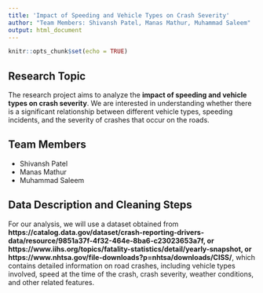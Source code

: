 ```yaml
---
title: 'Impact of Speeding and Vehicle Types on Crash Severity'
author: "Team Members: Shivansh Patel, Manas Mathur, Muhammad Saleem"
output: html_document
---
```


```r
knitr::opts_chunk$set(echo = TRUE)
```

## Research Topic

The research project aims to analyze the **impact of speeding and vehicle types on crash severity**. We are interested in understanding whether there is a significant relationship between different vehicle types, speeding incidents, and the severity of crashes that occur on the roads.

## Team Members

- Shivansh Patel
- Manas Mathur
- Muhammad Saleem

## Data Description and Cleaning Steps

For our analysis, we will use a dataset obtained from **https://catalog.data.gov/dataset/crash-reporting-drivers-data/resource/9851a37f-4f32-464e-8ba6-c23023653a7f, or https://www.iihs.org/topics/fatality-statistics/detail/yearly-snapshot, or 
https://www.nhtsa.gov/file-downloads?p=nhtsa/downloads/CISS/**, which contains detailed information on road crashes, including vehicle types involved, speed at the time of the crash, crash severity, weather conditions, and other related features.
